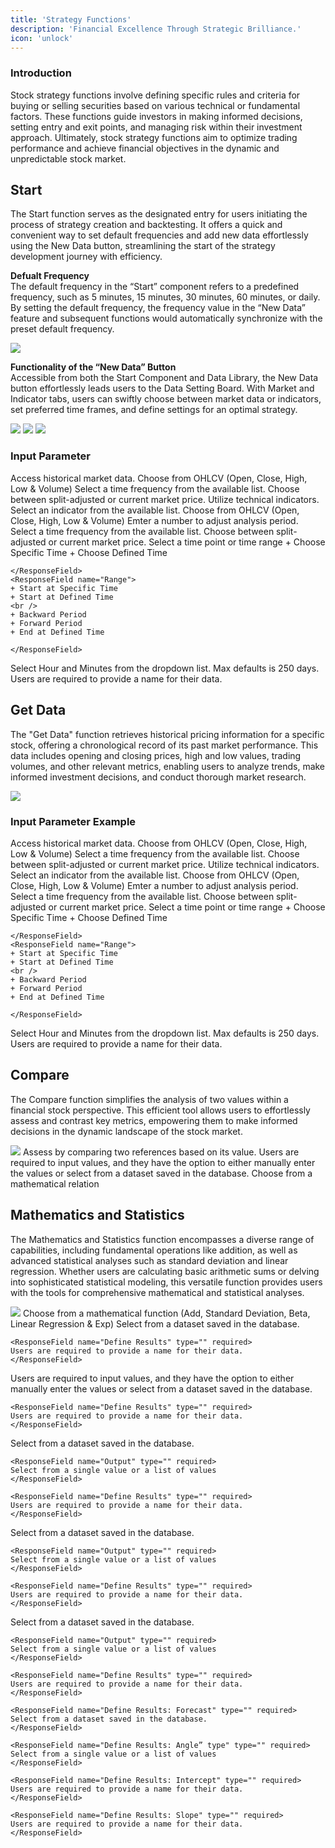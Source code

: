 ```yaml
---
title: 'Strategy Functions'
description: 'Financial Excellence Through Strategic Brilliance.'
icon: 'unlock'
---
```


### Introduction

Stock strategy functions involve defining specific rules and criteria for buying or selling securities based on various technical or fundamental factors. These functions guide investors in making informed decisions, setting entry and exit points, and managing risk within their investment approach. Ultimately, stock strategy functions aim to optimize trading performance and achieve financial objectives in the dynamic and unpredictable stock market.

## Start
The Start function serves as the designated entry for users initiating the process of strategy creation and backtesting. It offers a quick and convenient way to set default frequencies and add new data effortlessly using the New Data button, streamlining the start of the strategy development journey with efficiency.<br />

**Defualt Frequency**<br />
The default frequency in the “Start” component refers to a predefined frequency, such as 5 minutes, 15 minutes, 30 minutes, 60 minutes, or daily. By setting the default frequency, the frequency value in the “New Data” feature and subsequent functions would automatically synchronize with the preset default frequency. 

<Frame className="mx-auto">
    <img style={{weidth:"600px height:400px"}} src="/images/Strategy_Function/Start.png" /> 
</Frame>

**Functionality of the “New Data” Button**<br />
Accessible from both the Start Component and Data Library, the New Data button effortlessly leads users to the Data Setting Board. With Market and Indicator tabs, users can swiftly choose between market data or indicators, set preferred time frames, and define settings for an optimal strategy.
<Frame className="mx-auto">
    <img style={{weidth:"600px height:400px"}} src="/images/Strategy_Function/NewData.png" /> 
</Frame>

<Frame className="mx-auto">
    <img style={{weidth:"600px height:500px"}} src="/images/Strategy_Function/Start_Market.png" /> 
</Frame>

<Frame className="mx-auto">
    <img style={{weidth:"600px height:500px"}} src="/images/Strategy_Function/Start_Indicator.png" /> 
</Frame>


### Input Parameter 
<Tabs>
  <Tab title="Market Data">
   Access historical market data.

   <ResponseField name="Data Type" type="" required>
  Choose from OHLCV (Open, Close, High, Low & Volume)
   </ResponseField>

   <ResponseField name="Frequency" type="" required>
  Select a time frequency from the available list.
   </ResponseField>

   <ResponseField name="Split Adjusted" type="" >
  Choose between split-adjusted or current market price.
   </ResponseField>

  </Tab>

  <Tab title="Indicator">
  Utilize technical indicators.

  <ResponseField name="Indicator" type="" required>
  Select an indicator from the available list.
  </ResponseField>

  <ResponseField name="Data Type" type="" required>
  Choose from OHLCV (Open, Close, High, Low & Volume)
  </ResponseField>

  <ResponseField name="Period" type="" required>
  Emter a number to adjust analysis period.
  </ResponseField>

  <ResponseField name="Frequency" type="" required>
  Select a time frequency from the available list.
  </ResponseField>

  <ResponseField name="Split Adjusted" type="" >
  Choose between split-adjusted or current market price.
  </ResponseField>

  </Tab>
</Tabs>


<ResponseField name="Time Selection Mode" required>
  Select a time point or time range
  <Expandable title="Time Selection Mode">
    <ResponseField name="Point">
    + Choose Specific Time 
    + Choose Defined Time

    </ResponseField>
    <ResponseField name="Range">
    + Start at Specific Time 
    + Start at Defined Time
    <br />
    + Backward Period
    + Forward Period
    + End at Defined Time

    </ResponseField>

  </Expandable>
</ResponseField>

<ResponseField name="Time Length" type="" required>
  Select Hour and Minutes from the dropdown list. Max defaults is 250 days. 
</ResponseField>


<ResponseField name="Data Name" type="" required>
  Users are required to provide a name for their data.
</ResponseField>


## Get Data


The "Get Data" function retrieves historical pricing information for a specific stock, offering a chronological record of its past market performance. This data includes opening and closing prices, high and low values, trading volumes, and other relevant metrics, enabling users to analyze trends, make informed investment decisions, and conduct thorough market research.

<Frame className="mx-auto">
    <img style={{height: "400px"}} src="/images/Strategy_Function/GetData.png" /> 
</Frame>

### Input Parameter Example
<Tabs>
  <Tab title="Market Data">
   Access historical market data.

   <ResponseField name="Data Type" type="" required>
  Choose from OHLCV (Open, Close, High, Low & Volume)
   </ResponseField>

   <ResponseField name="Frequency" type="" required>
  Select a time frequency from the available list.
   </ResponseField>

   <ResponseField name="Split Adjusted" type="" >
  Choose between split-adjusted or current market price.
   </ResponseField>

  </Tab>

  <Tab title="Indicator">
  Utilize technical indicators.

  <ResponseField name="Indicator" type="" required>
  Select an indicator from the available list.
  </ResponseField>

  <ResponseField name="Data Type" type="" required>
  Choose from OHLCV (Open, Close, High, Low & Volume)
  </ResponseField>

  <ResponseField name="Period" type="" required>
  Emter a number to adjust analysis period.
  </ResponseField>

  <ResponseField name="Frequency" type="" required>
  Select a time frequency from the available list.
  </ResponseField>

  <ResponseField name="Split Adjusted" type="" >
  Choose between split-adjusted or current market price.
  </ResponseField>

  </Tab>
</Tabs>


<ResponseField name="Time Selection Mode" required>
  Select a time point or time range
  <Expandable title="Time Selection Mode">
    <ResponseField name="Point">
    + Choose Specific Time 
    + Choose Defined Time

    </ResponseField>
    <ResponseField name="Range">
    + Start at Specific Time 
    + Start at Defined Time
    <br />
    + Backward Period
    + Forward Period
    + End at Defined Time

    </ResponseField>

  </Expandable>
</ResponseField>

<ResponseField name="Time Length" type="" required>
  Select Hour and Minutes from the dropdown list. Max defaults is 250 days. 
</ResponseField>


<ResponseField name="Data Name" type="" required>
  Users are required to provide a name for their data.
</ResponseField>


## Compare

The Compare function simplifies the analysis of two values within a financial stock perspective. This efficient tool allows users to effortlessly assess and contrast key metrics, empowering them to make informed decisions in the dynamic landscape of the stock market.

<Frame className="mx-auto">
    <img style={{height: "300px"}} src="/images/Strategy_Function/Compare.png" /> 
</Frame>

<ResponseField name="Compare" type="" >
  Assess by comparing two references based on its value.
</ResponseField>

<ResponseField name="Reference 1&2" type="" required>
  Users are required to input values, and they have the option to either manually enter the values or select from a dataset saved in the database.
</ResponseField>

<ResponseField name="Relation" type="" required>
  Choose from a mathematical relation 
</ResponseField>

## Mathematics and Statistics

The Mathematics and Statistics function encompasses a diverse range of capabilities, including fundamental operations like addition, as well as advanced statistical analyses such as standard deviation and linear regression. Whether users are calculating basic arithmetic sums or delving into sophisticated statistical modeling, this versatile function provides users with the tools for comprehensive mathematical and statistical analyses.

<Frame className="mx-auto">
    <img style={{height: "300px"}} src="/images/Strategy_Function/Math.png" /> 
</Frame>

<ResponseField name="Function" type="" required>
  Choose from a mathematical function (Add, Standard Deviation, Beta, Linear Regression & Exp)
</ResponseField>

<Tabs>
  <Tab title="EXP">
    <ResponseField name="Input" type="" required>
    Select from a dataset saved in the database.
    </ResponseField>

    <ResponseField name="Define Results" type="" required>
    Users are required to provide a name for their data.
    </ResponseField>

  </Tab>
  <Tab title="ADD">
    <ResponseField name="Input 1&2" type="" required>
    Users are required to input values, and they have the option to either manually enter the values or select from a dataset saved in the database.
    </ResponseField>

    <ResponseField name="Define Results" type="" required>
    Users are required to provide a name for their data.
    </ResponseField>



  </Tab>
  <Tab title="STD">
    <ResponseField name="Input" type="" required>
    Select from a dataset saved in the database.
    </ResponseField>

    <ResponseField name="Output" type="" required>
    Select from a single value or a list of values
    </ResponseField>

    <ResponseField name="Define Results" type="" required>
    Users are required to provide a name for their data.
    </ResponseField>

  </Tab>
  <Tab title="BETA">
    <ResponseField name="Input 1&2" type="" required>
    Select from a dataset saved in the database.
    </ResponseField>

    <ResponseField name="Output" type="" required>
    Select from a single value or a list of values
    </ResponseField>

    <ResponseField name="Define Results" type="" required>
    Users are required to provide a name for their data.
    </ResponseField>

  </Tab>
  <Tab title="LINEARREG">
    <ResponseField name="Input" type="" required>
    Select from a dataset saved in the database.
    </ResponseField>

    <ResponseField name="Output" type="" required>
    Select from a single value or a list of values
    </ResponseField>

    <ResponseField name="Define Results" type="" required>
    Users are required to provide a name for their data.
    </ResponseField>

    <ResponseField name="Define Results: Forecast" type="" required>
    Select from a dataset saved in the database.
    </ResponseField>

    <ResponseField name="Define Results: Angle” type" type="" required>
    Select from a single value or a list of values
    </ResponseField>

    <ResponseField name="Define Results: Intercept" type="" required>
    Users are required to provide a name for their data.
    </ResponseField>

    <ResponseField name="Define Results: Slope" type="" required>
    Users are required to provide a name for their data.
    </ResponseField>


  </Tab>
</Tabs>










